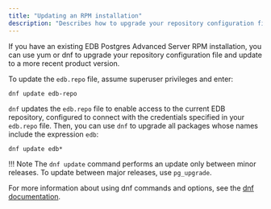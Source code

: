 ```yaml
---
title: "Updating an RPM installation"
description: "Describes how to upgrade your repository configuration file and update to a more recent product version"
---
```


If you have an existing EDB Postgres Advanced Server RPM installation, you can use yum or dnf to upgrade your repository configuration file and update to a more recent product version. 

To update the `edb.repo` file, assume superuser privileges and enter:

```text
dnf update edb-repo
```

`dnf` updates the `edb.repo` file to enable access to the current EDB repository, configured to connect with the credentials specified in your `edb.repo` file. Then, you can use `dnf` to upgrade all packages whose names include the expression `edb`:

```text
dnf update edb*
```

!!! Note
    The `dnf update` command performs an update only between minor releases. To update between major releases, use `pg_upgrade`.

For more information about using dnf commands and options, see the [dnf documentation](https://docs.fedoraproject.org/en-US/quick-docs/dnf/).
